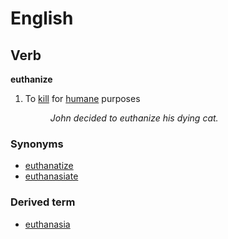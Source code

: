 =English=

== Verb ==
'''euthanize'''

# To [[kill]] for [[humane]] purposes 
#: ''John decided to euthanize his dying cat.''


===Synonyms===

* [[euthanatize]]
* [[euthanasiate]]

===Derived term===

* [[euthanasia]]